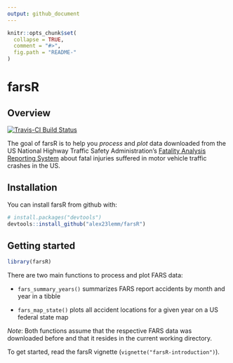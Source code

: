 ```yaml
---
output: github_document
---
```


<!-- README.md is generated from README.Rmd. Please edit that file -->

```r
knitr::opts_chunk$set(
  collapse = TRUE,
  comment = "#>",
  fig.path = "README-"
)
```

# farsR

## Overview

[![Travis-CI Build Status](https://travis-ci.org/alex23lemm/farsR.svg?branch=master)](https://travis-ci.org/alex23lemm/farsR)


The goal of farsR is to help you *process* and *plot* data downloaded from the US National Highway Traffic Safety Administration's [Fatality Analysis Reporting System](https://www.nhtsa.gov/research-data/fatality-analysis-reporting-system-fars) about fatal injuries suffered in motor vehicle traffic crashes in the US.


## Installation

You can install farsR from github with:

```r
# install.packages("devtools")
devtools::install_github("alex23lemm/farsR")
```

## Getting started


```r
library(farsR)
```

There are two main functions to process and plot FARS data:

* `fars_summary_years()` summarizes FARS report accidents by month and year in a tibble

* `fars_map_state()` plots all accident locations for a given year on a US federal state map

*Note*: Both functions assume that the respective FARS data was downloaded before and that it resides in the current working directory.


To get started, read the farsR vignette (`vignette("farsR-introduction")`).



